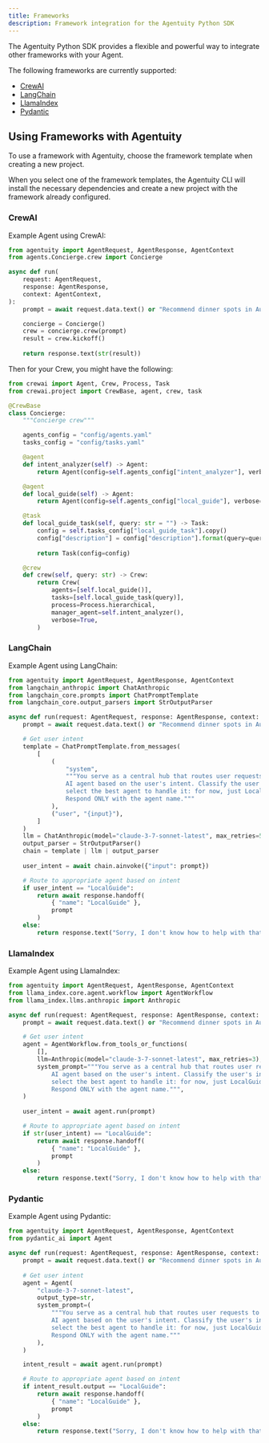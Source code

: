 ```yaml
---
title: Frameworks
description: Framework integration for the Agentuity Python SDK
---
```


The Agentuity Python SDK provides a flexible and powerful way to integrate other frameworks with your Agent.

The following frameworks are currently supported:

- [CrewAI](https://www.crewai.com/)
- [LangChain](https://www.langchain.com/)
- [LlamaIndex](https://www.llamaindex.ai/)
- [Pydantic](https://pydantic.dev/)

## Using Frameworks with Agentuity

To use a framework with Agentuity, choose the framework template when creating a new project.

<CLICommand command="agentuity create" />

When you select one of the framework templates, the Agentuity CLI will install the necessary dependencies and create a new project with the framework already configured.

### CrewAI

Example Agent using CrewAI:

```python
from agentuity import AgentRequest, AgentResponse, AgentContext
from agents.Concierge.crew import Concierge

async def run(
    request: AgentRequest,
    response: AgentResponse,
    context: AgentContext,
):
    prompt = await request.data.text() or "Recommend dinner spots in Austin, TX"

    concierge = Concierge()
    crew = concierge.crew(prompt)
    result = crew.kickoff()
    
    return response.text(str(result))
```

Then for your Crew, you might have the following:

```python
from crewai import Agent, Crew, Process, Task
from crewai.project import CrewBase, agent, crew, task

@CrewBase
class Concierge:
    """Concierge crew"""

    agents_config = "config/agents.yaml"
    tasks_config = "config/tasks.yaml"

    @agent
    def intent_analyzer(self) -> Agent:
        return Agent(config=self.agents_config["intent_analyzer"], verbose=True)

    @agent
    def local_guide(self) -> Agent:
        return Agent(config=self.agents_config["local_guide"], verbose=True)

    @task
    def local_guide_task(self, query: str = "") -> Task:
        config = self.tasks_config["local_guide_task"].copy()
        config["description"] = config["description"].format(query=query)
        
        return Task(config=config)

    @crew
    def crew(self, query: str) -> Crew:
        return Crew(
            agents=[self.local_guide()],
            tasks=[self.local_guide_task(query)],
            process=Process.hierarchical,
            manager_agent=self.intent_analyzer(),
            verbose=True,
        )
```

### LangChain

Example Agent using LangChain:

```python
from agentuity import AgentRequest, AgentResponse, AgentContext
from langchain_anthropic import ChatAnthropic
from langchain_core.prompts import ChatPromptTemplate
from langchain_core.output_parsers import StrOutputParser

async def run(request: AgentRequest, response: AgentResponse, context: AgentContext):
    prompt = await request.data.text() or "Recommend dinner spots in Austin, TX"

    # Get user intent
    template = ChatPromptTemplate.from_messages(
        [
            (
                "system",
                """You serve as a central hub that routes user requests to the right
                AI agent based on the user's intent. Classify the user's intent and
                select the best agent to handle it: for now, just LocalGuide.
                Respond ONLY with the agent name."""
            ),
            ("user", "{input}"),
        ]
    )
    llm = ChatAnthropic(model="claude-3-7-sonnet-latest", max_retries=5)
    output_parser = StrOutputParser()
    chain = template | llm | output_parser
    
    user_intent = await chain.ainvoke({"input": prompt})

    # Route to appropriate agent based on intent
    if user_intent == "LocalGuide":
        return await response.handoff(
            { "name": "LocalGuide" },
            prompt
        )
    else:
        return response.text("Sorry, I don't know how to help with that.")
```

### LlamaIndex

Example Agent using LlamaIndex:

```python
from agentuity import AgentRequest, AgentResponse, AgentContext
from llama_index.core.agent.workflow import AgentWorkflow
from llama_index.llms.anthropic import Anthropic

async def run(request: AgentRequest, response: AgentResponse, context: AgentContext):
    prompt = await request.data.text() or "Recommend dinner spots in Austin, TX"

    # Get user intent
    agent = AgentWorkflow.from_tools_or_functions(
        [],
        llm=Anthropic(model="claude-3-7-sonnet-latest", max_retries=3),
        system_prompt="""You serve as a central hub that routes user requests to the right
            AI agent based on the user's intent. Classify the user's intent and
            select the best agent to handle it: for now, just LocalGuide.
            Respond ONLY with the agent name.""",
    )
    
    user_intent = await agent.run(prompt)

    # Route to appropriate agent based on intent
    if str(user_intent) == "LocalGuide":
        return await response.handoff(
            { "name": "LocalGuide" },
            prompt
        )
    else:
        return response.text("Sorry, I don't know how to help with that.")
```

### Pydantic

Example Agent using Pydantic:

```python
from agentuity import AgentRequest, AgentResponse, AgentContext
from pydantic_ai import Agent

async def run(request: AgentRequest, response: AgentResponse, context: AgentContext):
    prompt = await request.data.text() or "Recommend dinner spots in Austin, TX"
        
    # Get user intent
    agent = Agent(
        "claude-3-7-sonnet-latest",
        output_type=str,
        system_prompt=(
            """You serve as a central hub that routes user requests to the right
            AI agent based on the user's intent. Classify the user's intent and
            select the best agent to handle it: for now, just LocalGuide.
            Respond ONLY with the agent name."""
        ),
    )

    intent_result = await agent.run(prompt)

    # Route to appropriate agent based on intent
    if intent_result.output == "LocalGuide":
        return await response.handoff(
            { "name": "LocalGuide" },
            prompt
        )
    else:
        return response.text("Sorry, I don't know how to help with that.")
```
